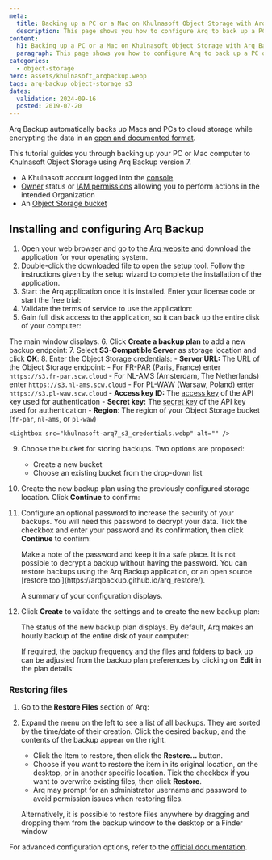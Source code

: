 ```yaml
---
meta:
  title: Backing up a PC or a Mac on Khulnasoft Object Storage with Arq Backup
  description: This page shows you how to configure Arq to back up a PC or Mac automatically on Khulnasoft Object Storage
content:
  h1: Backing up a PC or a Mac on Khulnasoft Object Storage with Arq Backup
  paragraph: This page shows you how to configure Arq to back up a PC or Mac automatically on Khulnasoft Object Storage
categories:
  - object-storage
hero: assets/khulnasoft_arqbackup.webp
tags: arq-backup object-storage s3
dates:
  validation: 2024-09-16
  posted: 2019-07-20
---
```


Arq Backup automatically backs up Macs and PCs to cloud storage while encrypting the data in an [open and documented format](https://www.arqbackup.com/arq_data_format.txt).

This tutorial guides you through backing up your PC or Mac computer to Khulnasoft Object Storage using Arq Backup version 7.

<Macro id="requirements" />

- A Khulnasoft account logged into the [console](https://console.khulnasoft.com)
- [Owner](/identity-and-access-management/iam/concepts/#owner) status or [IAM permissions](/identity-and-access-management/iam/concepts/#permission) allowing you to perform actions in the intended Organization
- An [Object Storage bucket](https://www.khulnasoft.com/en/object-storage/)

## Installing and configuring Arq Backup

1. Open your web browser and go to the [Arq website](https://www.arqbackup.com/index.html) and download the application for your operating system.
2. Double-click the downloaded file to open the setup tool. Follow the instructions given by the setup wizard to complete the installation of the application.
3. Start the Arq application once it is installed. Enter your license code or start the free trial:
    <Lightbox src="khulnasoft-arq7_splash.webp" alt="" />
4. Validate the terms of service to use the application:
    <Lightbox src="khulnasoft-arq7_license.webp" alt="" />
5. Gain full disk access to the application, so it can back up the entire disk of your computer:
    <Lightbox src="khulnasoft-arq7_disk_access.webp" alt="" />

  The main window displays.
6. Click **Create a backup plan** to add a new backup endpoint:
    <Lightbox src="khulnasoft-arq7_create_backup.webp" alt="" />
7. Select **S3-Compatible Server** as storage location and click **OK**:
    <Lightbox src="khulnasoft-arq7_s3.webp" alt="" />
8. Enter the Object Storage credentials:
    - **Server URL:** The URL of the Object Storage endpoint:
      - For FR-PAR (Paris, France) enter `https://s3.fr-par.scw.cloud`
      - For NL-AMS (Amsterdam, The Netherlands) enter `https://s3.nl-ams.scw.cloud`
      - For PL-WAW (Warsaw, Poland) enter `https://s3.pl-waw.scw.cloud`
    - **Access key ID:** The [access key](/identity-and-access-management/iam/how-to/create-api-keys/) of the API key used for authentication
    - **Secret key:** The [secret key](/identity-and-access-management/iam/how-to/create-api-keys/) of the API key used for authentication
    - **Region**: The region of your Object Storage bucket (`fr-par`, `nl-ams`, or `pl-waw`)

    <Lightbox src="khulnasoft-arq7_s3_credentials.webp" alt="" />
9. Choose the bucket for storing backups. Two options are proposed:
    - Create a new bucket
    - Choose an existing bucket from the drop-down list
10. Create the new backup plan using the previously configured storage location. Click **Continue** to confirm:
    <Lightbox src="khulnasoft-arq7_choose_storage.webp" alt="" />
11. Configure an optional password to increase the security of your backups. You will need this password to decrypt your data. Tick the checkbox and enter your password and its confirmation, then click **Continue** to confirm:
    <Lightbox src="khulnasoft-arq7_password.webp" alt="" />

    <Message type="important">
      Make a note of the password and keep it in a safe place. It is not possible to decrypt a backup without having the password. You can restore backups using the Arq Backup application, or an open source [restore tool](https://arqbackup.github.io/arq_restore/).
    </Message>

    A summary of your configuration displays.
12. Click **Create** to validate the settings and to create the new backup plan:
    <Lightbox src="khulnasoft-arq7_summary.webp" alt="" />

    The status of the new backup plan displays. By default, Arq makes an hourly backup of the entire disk of your computer: 
    <Lightbox src="khulnasoft-arq7_status.webp" alt="" />

    If required, the backup frequency and the files and folders to back up can be adjusted from the backup plan preferences by clicking on **Edit** in the plan details:
    <Lightbox src="khulnasoft-arq7_edit_plan.webp" alt="" />

### Restoring files

1. Go to the **Restore Files** section of Arq:
    <Lightbox src="khulnasoft-arq7_restore.webp" alt="" />
2.  Expand the menu on the left to see a list of all backups. They are sorted by the time/date of their creation. Click the desired backup, and the contents of the backup appear on the right.
    - Click the Item to restore, then click the **Restore...** button.
    - Choose if you want to restore the item in its original location, on the desktop, or in another specific location. Tick the checkbox if you want to overwrite existing files, then click **Restore**.
    - Arq may prompt for an administrator username and password to avoid permission issues when restoring files.

    <Lightbox src="khulnasoft-arq7_restore_settings.webp" alt="" />

    Alternatively, it is possible to restore files anywhere by dragging and dropping them from the backup window to the desktop or a Finder window

For advanced configuration options, refer to the [official documentation](https://www.arqbackup.com/docs/).
